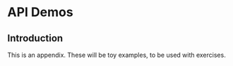 # API Demos {#sec-examples}

## Introduction

This is an appendix.
These will be toy examples, to be used with exercises.
